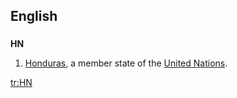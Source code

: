 {{see|hN}}
==English==
==={{abbreviation}}===
'''HN'''
#[[Honduras]], a member state of the [[United Nations]].

[[tr:HN]]